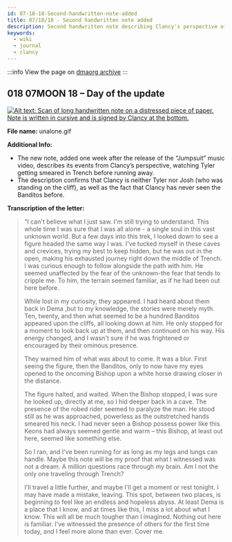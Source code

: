 ```yaml
---
id: 07-18-18-Second-handwritten-note-added
title: 07/18/18 - Second handwritten note added
description: Second handwritten note describing Clancy's perspective of the Jumpsuit music video added.
keywords:
  - wiki
  - journal
  - clancy
---
```


:::info
View the page on [dmaorg archive](https://www.dmaorg.site/071818/found/15398642_14/clancy.html)
:::

## 018 07MOON 18  – Day of the update

[![Alt text: Scan of long handwritten note on a distressed piece of paper. Note is written in cursive and is signed by Clancy at the bottom.](./assets/unalone.gif)](./assets/unalone.gif)

**File name:** unalone.gif

**Additional Info:**

- The new note, added one week after the release of the “Jumpsuit” music video, describes its events from Clancy’s perspective, watching Tyler getting smeared in Trench before running away.
- The description confirms that Clancy is neither Tyler nor Josh (who was standing on the cliff), as well as the fact that Clancy has never seen the Banditos before.

**Transcription of the letter:**
> “I can't believe what I just saw. I'm still trying to understand. This whole time I was sure that I was all alone - a single soul in this vast unknown world. But a few days into this trek, I looked down to see a figure headed the same way I was. I've tucked myself in these caves and crevices, trying my best to keep hidden, but he was out in the open, making his exhausted journey right down the middle of Trench. I was curious enough to follow alongside the path with him. He seemed unaffected by the fear of the unknown-the fear that tends to cripple me. To him, the terrain seemed familiar, as if he had been out here before.
>
> While lost in my curiosity, they appeared. I had heard about them back in Dema ,but to my knowledge, the stories were merely myth. Ten, twenty, and then what seemed to be a hundred Banditos appeared upon the cliffs, all looking down at him. He only stopped for a moment to look back up at them, and then continued on his way. His energy changed, and I wasn't sure if he was frightened or encouraged by their ominous presence.
>
> They warned him of what was about to come. It was a blur. First seeing the figure, then the Banditos, only to now have my eyes opened to the oncoming Bishop upon a white horse drawing closer in the distance.
>
> The figure halted, and waited. When the Bishop stopped, I was sure he looked up, directly at me, so I hid deeper back in a cave. The presence of the robed rider seemed to paralyze the man. He stood still as he was approached, powerless as the outstretched hands smeared his neck. I had never seen a Bishop possess power like this. Keons had always seemed gentle and warm – this Bishop, at least out here, seemed like something else.
>
> So I ran, and I've been running for as long as my legs and lungs can handle. Maybe this note will be my proof that what I witnessed was not a dream. A million questions race through my brain. Am I not the only one traveling through Trench?
>
> I'll travel a little further, and maybe I'll get a moment or rest tonight. I may have made a mistake, leaving. This spot, between two places, is beginning to feel like an endless and hopeless abyss. At least Dema is a place that I know, and at times like this, I miss a lot about what I know. This will all be much tougher than I imagined. Nothing out here is familiar. I've witnessed the presence of others for the first time today, and I feel more alone than ever. Cover me.
